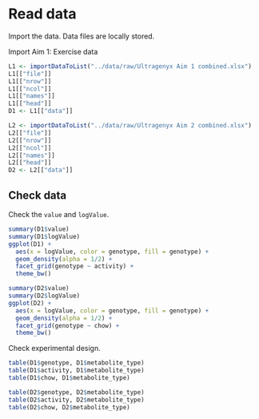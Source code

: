 # Read data

Import the data.
Data files are locally stored.

Import Aim 1: Exercise data

```r
L1 <- importDataToList("../data/raw/Ultragenyx Aim 1 combined.xlsx")
L1[["file"]]
L1[["nrow"]]
L1[["ncol"]]
L1[["names"]]
L1[["head"]]
D1 <- L1[["data"]]
```

```r
L2 <- importDataToList("../data/raw/Ultragenyx Aim 2 combined.xlsx")
L2[["file"]]
L2[["nrow"]]
L2[["ncol"]]
L2[["names"]]
L2[["head"]]
D2 <- L2[["data"]]
```


## Check data

Check the `value` and `logValue`.

```r
summary(D1$value)
summary(D1$logValue)
ggplot(D1) +
  aes(x = logValue, color = genotype, fill = genotype) +
  geom_density(alpha = 1/2) +
  facet_grid(genotype ~ activity) +
  theme_bw()
```

```r
summary(D2$value)
summary(D2$logValue)
ggplot(D2) +
  aes(x = logValue, color = genotype, fill = genotype) +
  geom_density(alpha = 1/2) +
  facet_grid(genotype ~ chow) +
  theme_bw()
```


Check experimental design.

```r
table(D1$genotype, D1$metabolite_type)
table(D1$activity, D1$metabolite_type)
table(D1$chow, D1$metabolite_type)
```

```r
table(D2$genotype, D2$metabolite_type)
table(D2$activity, D2$metabolite_type)
table(D2$chow, D2$metabolite_type)
```
